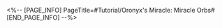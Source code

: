 <%-- [PAGE_INFO]
PageTitle=#Tutorial/Oronyx's Miracle: Miracle Orbs#
[END_PAGE_INFO] --%>
{{Tutorial
|sort      = 630201
|title     = Oronyx's Miracle: Miracle Orbs
|subtitle  = 
|type      = 
|about     = 
|image1    = Tutorial Oronyx's Miracle Miracle Orbs 1.png{{subst:void|<!--$UPLOAD:<<SpriteOutput/TutorialPic/TutorialPage_630201.png>-<Tutorial Oronyx's Miracle Miracle Orbs 1.png>-<Tutorial Files>>-->}}
|text1     = The light from the {{Color|h|nobold=1|Miracle Orb}} will {{Color|h|nobold=1|invert the illuminated area into the other space-time}}.
|image2    = Tutorial Oronyx's Miracle Miracle Orbs 2.png{{subst:void|<!--$UPLOAD:<<SpriteOutput/TutorialPic/TutorialPage_630203.png>-<Tutorial Oronyx's Miracle Miracle Orbs 2.png>-<Tutorial Files>>-->}}
|text2     = Use the {{Color|h|nobold=1|Switch button}} in the bottom-right corner to {{Color|h|nobold=1|turn on or off the orb's light}}. Use the {{Color|h|nobold=1|Quit button}} to {{Color|h|nobold=1|exit the control interface of the orb}}.
}}